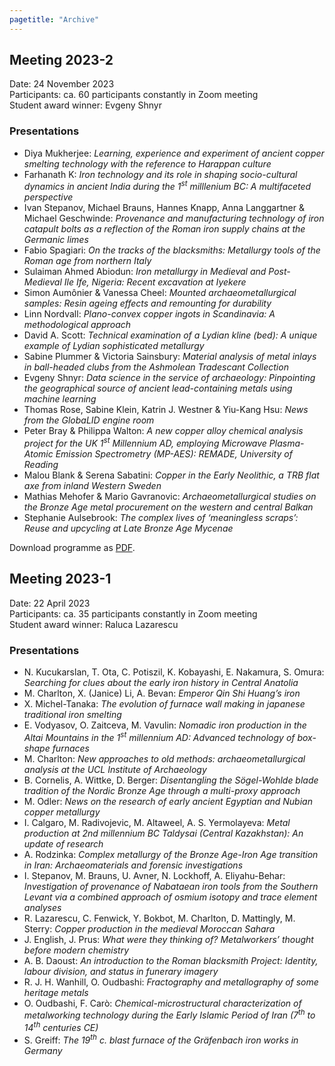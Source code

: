 ```yaml
---
pagetitle: "Archive"
---
```


## Meeting 2023-2

Date: 24 November 2023  
Participants: ca. 60 participants constantly in Zoom meeting  
Student award winner: Evgeny Shnyr

### Presentations
* Diya Mukherjee: *Learning, experience and experiment of ancient copper smelting technology with the reference to Harappan culture*
* Farhanath K: *Iron technology and its role in shaping socio-cultural dynamics in ancient India during the 1^st^ milllenium BC: A multifaceted perspective*
* Ivan Stepanov, Michael Brauns, Hannes Knapp, Anna Langgartner & Michael Geschwinde: *Provenance and manufacturing technology of iron catapult bolts as a reflection of the Roman iron supply chains at the Germanic limes*
* Fabio Spagiari: *On the tracks of the blacksmiths: Metallurgy tools of the Roman age from northern Italy*
* Sulaiman Ahmed Abiodun: *Iron metallurgy in Medieval and Post-Medieval Ile Ife, Nigeria: Recent excavation at Iyekere *
* Simon Aumônier & Vanessa Cheel: *Mounted archaeometallurgical samples: Resin ageing effects and remounting for durability*
* Linn Nordvall: *Plano-convex copper ingots in Scandinavia: A methodological approach*
* David A. Scott: *Technical examination of a Lydian kline (bed): A unique example of Lydian sophisticated metallurgy*
* Sabine Plummer & Victoria Sainsbury: *Material analysis of metal inlays in ball-headed clubs from the Ashmolean Tradescant Collection*
* Evgeny Shnyr: *Data science in the service of archaeology: Pinpointing the geographical source of ancient lead-containing metals using machine learning*
* Thomas Rose, Sabine Klein, Katrin J. Westner & Yiu-Kang Hsu: *News from the GlobaLID engine room*
* Peter Bray & Philippa Walton: *A new copper alloy chemical analysis project for the UK 1^st^ Millennium AD, employing Microwave Plasma-Atomic Emission Spectrometry (MP-AES): REMADE, University of Reading*
* Malou Blank & Serena Sabatini: *Copper in the Early Neolithic, a TRB flat axe from inland Western Sweden*
* Mathias Mehofer & Mario Gavranovic: *Archaeometallurgical studies on the Bronze Age metal procurement on the western and central Balkan*
* Stephanie Aulsebrook: *The complex lives of ‘meaningless scraps’: Reuse and upcycling at Late Bronze Age Mycenae*

Download programme as [PDF](assets/2023-2_Programme.pdf).

## Meeting 2023-1

Date: 22 April 2023  
Participants: ca. 35 participants constantly in Zoom meeting  
Student award winner: Raluca Lazarescu

### Presentations

* N. Kucukarslan, T. Ota, C. Potiszil, K. Kobayashi, E. Nakamura, S. Omura: *Searching for clues about the early iron history in Central Anatolia*
* M. Charlton, X. (Janice) Li, A. Bevan: *Emperor Qin Shi Huang’s iron*
* X. Michel-Tanaka: *The evolution of furnace wall making in japanese traditional iron smelting*
* E. Vodyasov, O. Zaitceva, M. Vavulin: *Nomadic iron production in the Altai Mountains in the 1^st^ millennium AD: Advanced technology of box-shape furnaces*
* M. Charlton: *New approaches to old methods: archaeometallurgical analysis at the UCL Institute of Archaeology*
* B. Cornelis, A. Wittke, D. Berger: *Disentangling the Sögel-Wohlde blade tradition of the Nordic Bronze Age through a multi-proxy approach*
* M. Odler: *News on the research of early ancient Egyptian and Nubian copper metallurgy*
* I. Calgaro, M. Radivojevic, M. Altaweel, A. S. Yermolayeva: *Metal production at 2nd millennium BC Taldysai (Central Kazakhstan): An update of research*
* A. Rodzinka: *Complex metallurgy of the Bronze Age-Iron Age transition in Iran: Archaeomaterials and forensic investigations*
* I. Stepanov, M. Brauns, U. Avner, N. Lockhoff, A. Eliyahu-Behar: *Investigation of provenance of Nabataean iron tools from the Southern Levant via a combined approach of osmium isotopy and trace element analyses*
* R. Lazarescu, C. Fenwick, Y. Bokbot, M. Charlton, D. Mattingly, M. Sterry: *Copper production in the medieval Moroccan Sahara*
* J. English, J. Prus: *What were they thinking of? Metalworkers’ thought before modern chemistry*
* A. B. Daoust: *An introduction to the Roman blacksmith Project: Identity, labour division, and status in funerary imagery*
* R. J. H. Wanhill, O. Oudbashi: *Fractography and metallography of some heritage metals*
* O. Oudbashi, F. Carò: *Chemical-microstructural characterization of metalworking technology during the Early Islamic Period of Iran (7^th^ to 14^th^ centuries CE)*
* S. Greiff: *The 19^th^ c. blast furnace of the Gräfenbach iron works in Germany*
